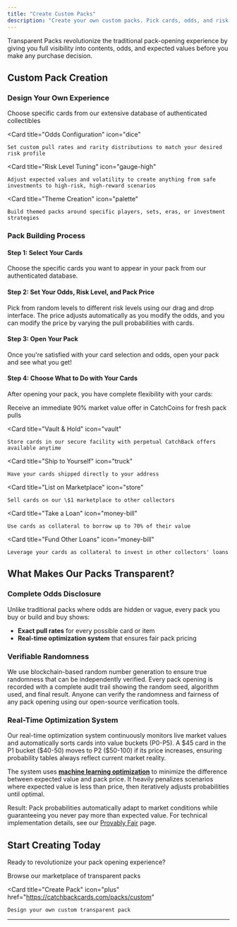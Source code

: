 ```yaml
---
title: "Create Custom Packs"
description: "Create your own custom packs. Pick cards, odds, and risk level with complete transparency for pulls."
---
```


Transparent Packs revolutionize the traditional pack-opening experience by giving you full visibility into contents, odds, and expected values before you make any purchase decision.

## Custom Pack Creation

### Design Your Own Experience

<CardGroup cols={2}>
  <Card
    title="Card Selection"
    icon="hand-pointer"
  >
    Choose specific cards from our extensive database of authenticated collectibles
  </Card>
  
  <Card
    title="Odds Configuration"
    icon="dice"
  >
    Set custom pull rates and rarity distributions to match your desired risk profile
  </Card>
  
  <Card
    title="Risk Level Tuning"
    icon="gauge-high"
  >
    Adjust expected values and volatility to create anything from safe investments to high-risk, high-reward scenarios
  </Card>
  
  <Card
    title="Theme Creation"
    icon="palette"
  >
    Build themed packs around specific players, sets, eras, or investment strategies
  </Card>
</CardGroup>

### Pack Building Process

#### Step 1: Select Your Cards
Choose the specific cards you want to appear in your pack from our authenticated database.

#### Step 2: Set Your Odds, Risk Level, and Pack Price
Pick from random levels to different risk levels using our drag and drop interface. The price adjusts automatically as you modify the odds, and
you can modify the price by varying the pull probabilities with cards. 

#### Step 3: Open Your Pack
Once you're satisfied with your card selection and odds, open your pack and see what you get! 


#### Step 4: Choose What to Do with Your Cards
After opening your pack, you have complete flexibility with your cards:

<CardGroup cols={2}>
  <Card
    title="Instant CatchBack"
    icon="bolt"
  >
    Receive an immediate 90% market value offer in CatchCoins for fresh pack pulls
  </Card>
  
  <Card
    title="Vault & Hold"
    icon="vault"
  >
    Store cards in our secure facility with perpetual CatchBack offers available anytime
  </Card>
  
  <Card
    title="Ship to Yourself"
    icon="truck"
  >
    Have your cards shipped directly to your address
  </Card>
  
  <Card
    title="List on Marketplace"
    icon="store"
  >
    Sell cards on our \$1 marketplace to other collectors
  </Card>
  
  <Card
    title="Take a Loan"
    icon="money-bill"
  >
    Use cards as collateral to borrow up to 70% of their value
  </Card>
  
  <Card
    title="Fund Other Loans"
    icon="money-bill"
  >
    Leverage your cards as collateral to invest in other collectors' loans
  </Card>
</CardGroup> 

## What Makes Our Packs Transparent?

### Complete Odds Disclosure
Unlike traditional packs where odds are hidden or vague, every pack you buy or build and buy shows:
- **Exact pull rates** for every possible card or item
- **Real-time optimization system** that ensures fair pack pricing

### Verifiable Randomness
<Tabs>
  <Tab title="Blockchain RNG">
    We use blockchain-based random number generation to ensure true randomness that can be independently verified.
  </Tab>
  
  <Tab title="Audit Trail">
    Every pack opening is recorded with a complete audit trail showing the random seed, algorithm used, and final result.
  </Tab>
  
  <Tab title="Public Verification">
    Anyone can verify the randomness and fairness of any pack opening using our open-source verification tools.
  </Tab>
</Tabs>

### Real-Time Optimization System

Our real-time optimization system continuously monitors live market values and automatically sorts cards into value buckets (P0-P5). A \$45 card in the P1 bucket (\$40-50) moves to P2 (\$50-100) if its price increases, ensuring probability tables always reflect current market reality.

The system uses **[machine learning optimization](https://docs.scipy.org/doc/scipy/reference/optimize.html)** to minimize the difference between expected value and pack price. It heavily penalizes scenarios where expected value is less than price, then iteratively adjusts probabilities until optimal.

Result: Pack probabilities automatically adapt to market conditions while guaranteeing you never pay more than expected value. For technical implementation details, see our [Provably Fair](/about-catchback/provably-fair) page.

## Start Creating Today

Ready to revolutionize your pack opening experience?

<CardGroup cols={2}>
  <Card
    title="Explore Packs"
    icon="magnifying-glass"
    href="https://catchbackcards.com/packs"
  >
    Browse our marketplace of transparent packs
  </Card>
  
  <Card
    title="Create Pack"
    icon="plus"
    href="https://catchbackcards.com/packs/custom"
  >
    Design your own custom transparent pack
  </Card>
</CardGroup>

---